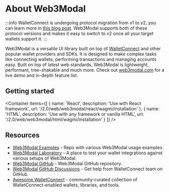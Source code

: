 
# About Web3Modal

:::info
WalletConnect is undergoing protocol migration from v1 to v2, you can learn more in [this blog post](https://medium.com/walletconnect/how-to-prepare-for-the-walletconnect-v1-0-shutdown-1a954da1dbff).
Web3Modal supports both of these protocol versions and makes it easy to switch to v2 once all your target wallets support it.
:::

Web3Modal is a versatile UI library built on top of [WalletConnect](https://walletconnect.com) and other popular wallet providers and SDKs.
It is designed to make complex tasks like connecting wallets, performing transactions and managing accounts easy.
Built on top of latest web standards, Web3Modal is lightweight, performant, tree-shakable and much more.
Check out [web3modal.com](https://web3modal.com) for a live demo and in-depth feature list.

## Getting started

<Container
  items={[
    {
      name: 'React',
      description: 'Use with React framework',
      url: '/2.0/web/web3modal/react/wagmi/installation'
    },
    {
      name: 'HTML',
      description: 'Use with any framework or vanilla HTML',
      url: '/2.0/web/web3modal/html/wagmi/installation'
    }
  ]}
/>

## Resources

- [Web3Modal Examples](https://github.com/WalletConnect/web3modal-examples) - Repo with various Web3Modal usage examples.
- [Web3Modal Laboratory](https://lab.web3modal.com) - A place to test your wallet integrations against various setups of Web3Modal.
- [Web3Modal GitHub](https://github.com/WalletConnect/web3modal) - Web3Modal GitHub repository.
- [Web3Modal GitHub Discussions](https://github.com/orgs/WalletConnect/discussions/categories/web3modal-sdk-support) - Get help from WalletConnect team on GitHub.
- [Awesome WalletConnect](https://github.com/WalletConnect/awesome-walletconnect) - community-curated collection of WalletConnect-enabled wallets, libraries, and tools.

